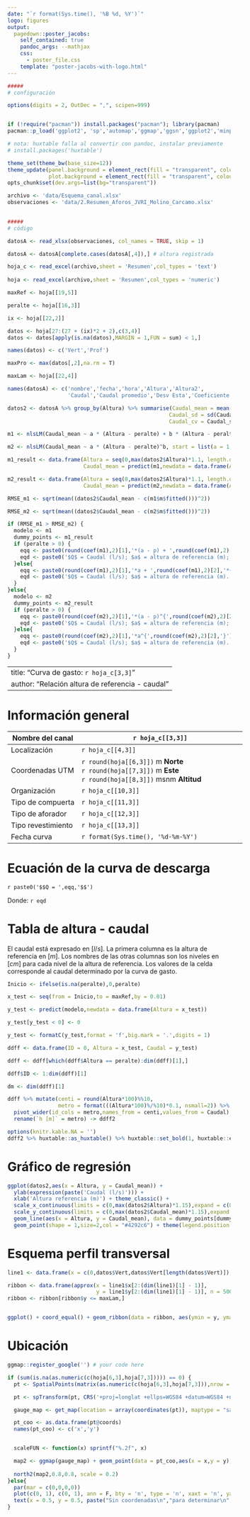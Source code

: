 ```yaml
---
date: "`r format(Sys.time(), '%B %d, %Y')`"
logo: figures
output:
  pagedown::poster_jacobs:
    self_contained: true
    pandoc_args: --mathjax
    css:
      - poster_file.css
    template: "poster-jacobs-with-logo.html"
---
```


```r
#####
# configuración

options(digits = 2, OutDec = ",", scipen=999)


if (!require("pacman")) install.packages("pacman"); library(pacman)
pacman::p_load('ggplot2', 'sp','automap','ggmap','ggsn','ggplot2','minpack.lm','magrittr','dplyr','tidyverse','readxl','knitr','tidyr')

# nota: huxtable falla al convertir con pandoc, instalar previamente
# install.packages('huxtable')

theme_set(theme_bw(base_size=12))
theme_update(panel.background = element_rect(fill = "transparent", colour = NA),
             plot.background = element_rect(fill = "transparent", colour = NA))
opts_chunk$set(dev.args=list(bg="transparent"))

archivo <- 'data/Esquema_canal.xlsx'
observaciones <- 'data/2.Resumen_Aforos_JVRI_Molino_Carcamo.xlsx'

  
#####
# código

datosA <- read_xlsx(observaciones, col_names = TRUE, skip = 1)

datosA <- datosA[complete.cases(datosA[,4]),] # altura registrada

hoja_c <- read_excel(archivo,sheet = 'Resumen',col_types = 'text')
  
hoja <- read_excel(archivo,sheet = 'Resumen',col_types = 'numeric')

maxRef <- hoja[[19,5]]

peralte <- hoja[[16,3]]

ix <- hoja[[22,2]]

datos <- hoja[27:(27 + (ix)*2 + 2),c(3,4)]
datos <- datos[apply(is.na(datos),MARGIN = 1,FUN = sum) < 1,]

names(datos) <- c('Vert','Prof')

maxPro <- max(datos[,2],na.rm = T)

maxLam <- hoja[[22,4]]

names(datosA) <- c('nombre','fecha','hora','Altura','Altura2',
                   'Caudal','Caudal promedio','Desv Esta','Coeficiente Var')

datos2 <- datosA %>% group_by(Altura) %>% summarise(Caudal_mean = mean(Caudal,na.rm = T),
                                                   Caudal_sd = sd(Caudal,na.rm = T),
                                                   Caudal_cv = Caudal_sd / Caudal_mean)

m1 <- nlsLM(Caudal_mean ~ a * (Altura - peralte) + b * (Altura - peralte)^2,start = list(a = 1, b = 1), data = datos2)

m2 <- nlsLM(Caudal_mean ~ a * (Altura - peralte)^b, start = list(a = 1, b = 1), data = datos2)

m1_result <- data.frame(Altura = seq(0,max(datos2$Altura)*1.1, length.out = 100),
                        Caudal_mean = predict(m1,newdata = data.frame(Altura = seq(0,max(datos2$Altura)*1.1, length.out = 100))))

m2_result <- data.frame(Altura = seq(0,max(datos2$Altura)*1.1, length.out = 100),
                        Caudal_mean = predict(m2,newdata = data.frame(Altura = seq(0,max(datos2$Altura)*1.1, length.out = 100))))

RMSE_m1 <- sqrt(mean((datos2$Caudal_mean - c(m1$m$fitted()))^2))

RMSE_m2 <- sqrt(mean((datos2$Caudal_mean - c(m2$m$fitted()))^2))

if (RMSE_m1 > RMSE_m2) {
  modelo <- m1
  dummy_points <- m1_result
  if (peralte > 0) {
    eqq <- paste0(round(coef(m1),2)[1],'*(a - p) + ',round(coef(m1),2)[2],'*{(a - p)^2}')
    eqd <- paste0('$Q$ = Caudal (l/s); $a$ = altura de referencia (m); $p$ = peralte (m).')
  }else{
    eqq <- paste0(round(coef(m1),2)[1],'*a + ',round(coef(m1),2)[2],'*{a^2}')
    eqd <- paste0('$Q$ = Caudal (l/s); $a$ = altura de referencia (m).')
  }
}else{
  modelo <- m2
  dummy_points <- m2_result
  if (peralte > 0) {
    eqq <- paste0(round(coef(m2),2)[1],'*(a - p)^{',round(coef(m2),2)[2],'}')
    eqd <- paste0('$Q$ = Caudal (l/s); $a$ = altura de referencia (m); $p$ = peralte (m).')
  }else{
    eqq <- paste0(round(coef(m2),2)[1],'*a^{',round(coef(m2),2)[2],'}')
    eqd <- paste0('$Q$ = Caudal (l/s); $a$ = altura de referencia (m).')
  }
}


```

---
title: "Curva de gasto: `r hoja_c[3,3]`"
author: "Relación altura de referencia - caudal"
---


Información general {.section-2}
================================================================================
<table class="tg" style="undefined;table-layout: fixed; width: 2000px">
<colgroup>
<col style="width: 30%">
<col style="width: 70%">
</colgroup>
<thead>
  <tr>
    <th class="tg-3sds">Nombre del canal</th>
    <th class="tg-8ew1">`r hoja_c[[3,3]]`</th>
  </tr>
</thead>
<tbody>
  <tr>
    <td class="tg-3sds">Localización</td>
    <td class="tg-8ew1">`r hoja_c[[4,3]]`</td>
  </tr>
  <tr>
    <td class="tg-3sds">Coordenadas UTM</td>
    <td class="tg-8ew1">`r round(hoja[[6,3]])` m <span style="font-weight:bold">Norte</span><br>`r round(hoja[[7,3]])` m <span style="font-weight:bold">Este</span><br><span style="font-weight:normal">`r round(hoja[[8,3]])` msnm </span><span style="font-weight:bold">Altitud</span></td>
  </tr>
  <tr>
    <td class="tg-3sds">Organización</td>
    <td class="tg-8ew1">`r hoja_c[[10,3]]`</td>
  </tr>
  <tr>
    <td class="tg-3sds">Tipo de compuerta</td>
    <td class="tg-8ew1">`r hoja_c[[11,3]]`</td>
  </tr>
  <tr>
    <td class="tg-3sds">Tipo de aforador</td>
    <td class="tg-8ew1">`r hoja_c[[12,3]]`</td>
  </tr>
  <tr>
    <td class="tg-3sds">Tipo revestimiento</td>
    <td class="tg-8ew1">`r hoja_c[[13,3]]`</td>
  </tr>
  <tr>
    <td class="tg-3sds">Fecha curva</td>
    <td class="tg-8ew1">`r format(Sys.time(), '%d-%m-%Y')`</td>
  </tr>
</tbody>
</table>


Ecuación de la curva de descarga {.section-3 .block}
================================================================================

<span class="eq">`r paste0('$$Q = ',eqq,'$$')`</class>

<p class="bigger2">Donde: `r eqd`</p>

Tabla de altura - caudal {.section-4 .block}
================================================================================
<p class="bigger">El caudal está expresado en $[l/s]$. La primera columna es la altura de referencia en $[m]$. Los nombres de las otras columnas son los niveles en $[cm]$ para cada nivel de la altura de referencia. Los valores de la celda corresponde al caudal determinado por la curva de gasto.</p>

```r
Inicio <- ifelse(is.na(peralte),0,peralte)

x_test <- seq(from = Inicio,to = maxRef,by = 0.01)

y_test <- predict(modelo,newdata = data.frame(Altura = x_test))

y_test[y_test < 0] <- 0

y_test <- formatC(y_test,format = 'f',big.mark = '.',digits = 1)

ddff <- data.frame(ID = 0, Altura = x_test, Caudal = y_test)

ddff <- ddff[which(ddff$Altura == peralte):dim(ddff)[1],]

ddff$ID <- 1:dim(ddff)[1]

dm <- dim(ddff)[1]

ddff %>% mutate(centi = round(Altura*100)%%10,
                metro = format(((Altura*100)%/%10)*0.1, nsmall=2)) %>% 
  pivot_wider(id_cols = metro,names_from = centi,values_from = Caudal) %>% 
  rename(`h [m]` = metro) -> ddff2

```

```r
options(knitr.kable.NA = '')
ddff2 %>% huxtable::as_huxtable() %>% huxtable::set_bold(1, huxtable::everywhere, TRUE) %>% huxtable::set_all_borders(1) %>% huxtable::set_align('center') %>% huxtable::set_font_size(40) %>% huxtable::set_bold(huxtable::everywhere,col = 1) %>%  huxtable::print_html()
```



Gráfico de regresión {.section-5 .block}
================================================================================
```r

ggplot(datos2,aes(x = Altura, y = Caudal_mean)) +
  ylab(expression(paste('Caudal (l/s)'))) +
  xlab('Altura referencia (m)') + theme_classic() + 
  scale_x_continuous(limits = c(0,max(datos2$Altura)*1.15),expand = c(0,0)) +
  scale_y_continuous(limits = c(0,max(datos2$Caudal_mean)*1.15),expand = c(0,0)) +
  geom_line(aes(x = Altura, y = Caudal_mean), data = dummy_points[dummy_points$Caudal_mean > 0 & dummy_points$Altura >= peralte,], col = 'red') +
  geom_point(shape = 1,size=2,col = "#4292c6") + theme(legend.position = "none", panel.background = element_rect(fill = "transparent", colour = NA), plot.background = element_rect(fill = "transparent", colour = NA))
```

Esquema perfil transversal {.section-6 .block}
================================================================================
```r


line1 <- data.frame(x = c(0,datos$Vert,datos$Vert[length(datos$Vert)]),y = c(maxPro - 0,maxPro - datos$Prof,maxPro - 0))

ribbon <- data.frame(approx(x = line1$x[2:(dim(line1)[1] - 1)],
                            y = line1$y[2:(dim(line1)[1] - 1)], n = 500))
ribbon <- ribbon[ribbon$y <= maxLam,]


ggplot() + coord_equal() + geom_ribbon(data = ribbon, aes(ymin = y, ymax = maxLam, x = x), fill = "#c6dbef") + geom_line(data = line1, aes(x,y),size = 0.75) + theme_classic()  + xlab('Ancho (m)') + ylab('Alto (m)') + theme(legend.position = "none", panel.background = element_rect(fill = "transparent", colour = NA), plot.background = element_rect(fill = "transparent", colour = NA))
```



Ubicación {.section-7 .block}
================================================================================

```r

ggmap::register_google('') # your code here

if (sum(is.na(as.numeric(c(hoja[6,3],hoja[7,3])))) == 0) {
  pt <- SpatialPoints(matrix(as.numeric(c(hoja[6,3],hoja[7,3])),nrow = 1), proj4string = CRS('+proj=utm +zone=19 +south +ellps=WGS84 +datum=WGS84 +units=m +no_defs '))

  pt <- spTransform(pt, CRS('+proj=longlat +ellps=WGS84 +datum=WGS84 +no_defs '))

  gauge_map <- get_map(location = array(coordinates(pt)), maptype = "satellite", source = "google", zoom = 14)

  pt_coo <- as.data.frame(pt@coords)
  names(pt_coo) <- c('x','y')


  scaleFUN <- function(x) sprintf("%.2f", x)

  map2 <- ggmap(gauge_map) + geom_point(data = pt_coo,aes(x = x,y = y),col = 'red',size = 3) + xlab('Este') + ylab('Norte') + geom_blank() + scale_y_continuous(labels = scaleFUN, expand = c(0,0)) + scale_x_continuous(labels = scaleFUN, expand = c(0,0))
  
  north2(map2,0.8,0.8, scale = 0.2)
}else{
  par(mar = c(0,0,0,0))
  plot(c(0, 1), c(0, 1), ann = F, bty = 'n', type = 'n', xaxt = 'n', yaxt = 'n')
  text(x = 0.5, y = 0.5, paste("Sin coordenadas\n","para determinar\n","ubicación en mapa."), cex = 1.6, col = "black")
}
```